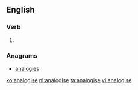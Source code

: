 ==English==

===Verb===
{{en-verb|analogis|ing}}

# {{alternative spelling of|analogize|lang=en}}

===Anagrams===
* [[analogies#English|analogies]]

[[ko:analogise]]
[[nl:analogise]]
[[ta:analogise]]
[[vi:analogise]]